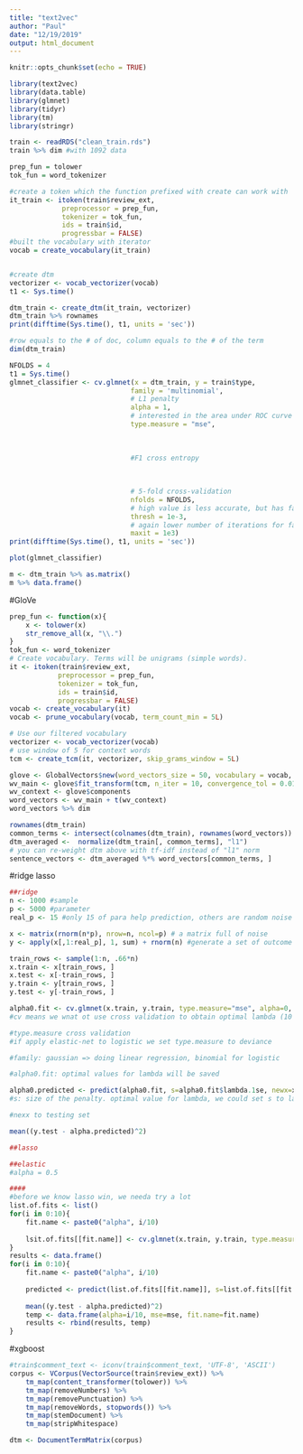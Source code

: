 ```yaml
---
title: "text2vec"
author: "Paul"
date: "12/19/2019"
output: html_document
---
```


```r
knitr::opts_chunk$set(echo = TRUE)
```

```r
library(text2vec)
library(data.table)
library(glmnet)
library(tidyr)
library(tm)
library(stringr)
```


```r
train <- readRDS("clean_train.rds")
train %>% dim #with 1092 data

prep_fun = tolower
tok_fun = word_tokenizer

#create a token which the function prefixed with create can work with
it_train <- itoken(train$review_ext, 
             preprocessor = prep_fun, 
             tokenizer = tok_fun, 
             ids = train$id, 
             progressbar = FALSE)
#built the vocabulary with iterator
vocab = create_vocabulary(it_train)


#create dtm
vectorizer <- vocab_vectorizer(vocab)
t1 <- Sys.time()

dtm_train <- create_dtm(it_train, vectorizer)
dtm_train %>% rownames
print(difftime(Sys.time(), t1, units = 'sec'))
```


```r
#row equals to the # of doc, column equals to the # of the term
dim(dtm_train)

NFOLDS = 4
t1 = Sys.time()
glmnet_classifier <- cv.glmnet(x = dtm_train, y = train$type, 
                              family = 'multinomial', 
                              # L1 penalty
                              alpha = 1,
                              # interested in the area under ROC curve
                              type.measure = "mse",
                              
                              
                              
                              #F1 cross entropy
                              
                              
                              
                              # 5-fold cross-validation
                              nfolds = NFOLDS,
                              # high value is less accurate, but has faster training
                              thresh = 1e-3,
                              # again lower number of iterations for faster training
                              maxit = 1e3)
print(difftime(Sys.time(), t1, units = 'sec'))

plot(glmnet_classifier)

m <- dtm_train %>% as.matrix() 
m %>% data.frame()


```

#GloVe
```r
prep_fun <- function(x){
    x <- tolower(x)
    str_remove_all(x, "\\.")
}
tok_fun <- word_tokenizer
# Create vocabulary. Terms will be unigrams (simple words).
it <- itoken(train$review_ext, 
            preprocessor = prep_fun, 
            tokenizer = tok_fun, 
            ids = train$id,
            progressbar = FALSE)
vocab <- create_vocabulary(it)
vocab <- prune_vocabulary(vocab, term_count_min = 5L)

# Use our filtered vocabulary
vectorizer <- vocab_vectorizer(vocab)
# use window of 5 for context words
tcm <- create_tcm(it, vectorizer, skip_grams_window = 5L)

glove <- GlobalVectors$new(word_vectors_size = 50, vocabulary = vocab, x_max = 10)
wv_main <- glove$fit_transform(tcm, n_iter = 10, convergence_tol = 0.01, n_threads = 8)
wv_context <- glove$components
word_vectors <- wv_main + t(wv_context)
word_vectors %>% dim

rownames(dtm_train)
common_terms <- intersect(colnames(dtm_train), rownames(word_vectors))
dtm_averaged <-  normalize(dtm_train[, common_terms], "l1")
# you can re-weight dtm above with tf-idf instead of "l1" norm
sentence_vectors <- dtm_averaged %*% word_vectors[common_terms, ]


```


#ridge lasso 
```r
##ridge
n <- 1000 #sample
p <- 5000 #parameter
real_p <- 15 #only 15 of para help prediction, others are random noise

x <- matrix(rnorm(n*p), nrow=n, ncol=p) # a matrix full of noise
y <- apply(x[,1:real_p], 1, sum) + rnorm(n) #generate a set of outcome (which is sum of real_p here)

train_rows <- sample(1:n, .66*n)
x.train <- x[train_rows, ]
x.test <- x[-train_rows, ]
y.train <- y[train_rows, ]
y.test <- y[-train_rows, ]

alpha0.fit <- cv.glmnet(x.train, y.train, type.measure="mse", alpha=0, family="gaussian")
#cv means we wnat ot use cross validation to obtain optimal lambda (10 folds by default)

#type.measure cross validation
#if apply elastic-net to logistic we set type.measure to deviance

#family: gaussian => doing linear regression, binomial for logistic

#alpha0.fit: optimal values for lambda will be saved

alpha0.predicted <- predict(alpha0.fit, s=alpha0.fit$lambda.1se, newx=x.test)
#s: size of the penalty. optimal value for lambda, we could set s to lambda.min, in stat sense 1se is indistinguishable from lambda.1se but result in fewer para

#nexx to testing set

mean((y.test - alpha.predicted)^2)

##lasso

##elastic
#alpha = 0.5

####
#before we know lasso win, we needa try a lot
list.of.fits <- list()
for(i in 0:10){
    fit.name <- paste0("alpha", i/10)
    
    lsit.of.fits[[fit.name]] <- cv.glmnet(x.train, y.train, type.measure = "mse", alpha=i/10, family="gaussian")
}
results <- data.frame()
for(i in 0:10){
    fit.name <- paste0("alpha", i/10)
    
    predicted <- predict(list.of.fits[[fit.name]], s=list.of.fits[[fit.name]]$lambda.1se, newx=x.test)
    
    mean((y.test - alpha.predicted)^2)
    temp <- data.frame(alpha=i/10, mse=mse, fit.name=fit.name)
    results <- rbind(results, temp)
}
```

#xgboost
```r
#train$comment_text <- iconv(train$comment_text, 'UTF-8', 'ASCII')
corpus <- VCorpus(VectorSource(train$review_ext)) %>%
    tm_map(content_transformer(tolower)) %>%
    tm_map(removeNumbers) %>%
    tm_map(removePunctuation) %>%
    tm_map(removeWords, stopwords()) %>%
    tm_map(stemDocument) %>%
    tm_map(stripWhitespace)

dtm <- DocumentTermMatrix(corpus)



```

